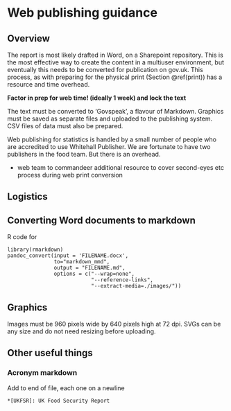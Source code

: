# Web publishing guidance {#web}

## Overview

The report is most likely drafted in Word, on a Sharepoint repository. This is
the most effective way to create the content in a multiuser environment, but
eventually this needs to be converted for publication on gov.uk. This process,
as with preparing for the physical print (Section \@ref(print)) has a resource
and time overhead.

**Factor in prep for web time! (ideally 1 week) and lock the text** 

The text must be converted to 'Govspeak', a flavour of Markdown. Graphics must
be saved as separate files and uploaded to the publishing system. CSV files of
data must also be prepared.

Web publishing for statistics is handled by a small number of people who are
accredited to use Whitehall Publisher. We are fortunate to have two publishers
in the food team. But there is an overhead.

- web team to commandeer additional resource to cover second-eyes etc process during web print conversion

## Logistics

## Converting Word documents to markdown


R code for 

```
library(rmarkdown)
pandoc_convert(input = 'FILENAME.docx',
               to="markdown_mmd",
               output = "FILENAME.md", 
               options = c("--wrap=none",
                           "--reference-links",
                           "--extract-media=./images/"))

```

## Graphics

Images must be 960 pixels wide by 640 pixels high at 72 dpi.
SVGs can be any size and do not need resizing before uploading.

## Other useful things

### Acronym markdown

Add to end of file, each one on a newline

```
*[UKFSR]: UK Food Security Report
```
